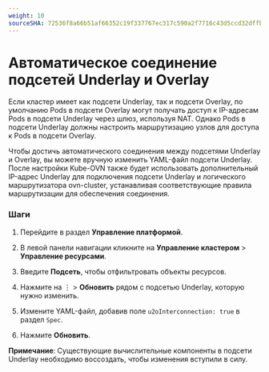 ```yaml
---
weight: 10
sourceSHA: 72536f8a66b51af66352c19f337767ec317c590a2f7716c43d5ccd32dffb1443
---
```


# Автоматическое соединение подсетей Underlay и Overlay

Если кластер имеет как подсети Underlay, так и подсети Overlay, по умолчанию Pods в подсети Overlay могут получать доступ к IP-адресам Pods в подсети Underlay через шлюз, используя NAT. Однако Pods в подсети Underlay должны настроить маршрутизацию узлов для доступа к Pods в подсети Overlay.

Чтобы достичь автоматического соединения между подсетями Underlay и Overlay, вы можете вручную изменить YAML-файл подсети Underlay. После настройки Kube-OVN также будет использовать дополнительный IP-адрес Underlay для подключения подсети Underlay и логического маршрутизатора ovn-cluster, устанавливая соответствующие правила маршрутизации для обеспечения соединения.

### Шаги

1. Перейдите в раздел **Управление платформой**.

2. В левой панели навигации кликните на **Управление кластером** > **Управление ресурсами**.

3. Введите **Подсеть**, чтобы отфильтровать объекты ресурсов.

4. Нажмите на ⋮ > **Обновить** рядом с подсетью Underlay, которую нужно изменить.

5. Измените YAML-файл, добавив поле `u2oInterconnection: true` в раздел `Spec`.

6. Нажмите **Обновить**.

**Примечание**: Существующие вычислительные компоненты в подсети Underlay необходимо воссоздать, чтобы изменения вступили в силу.
